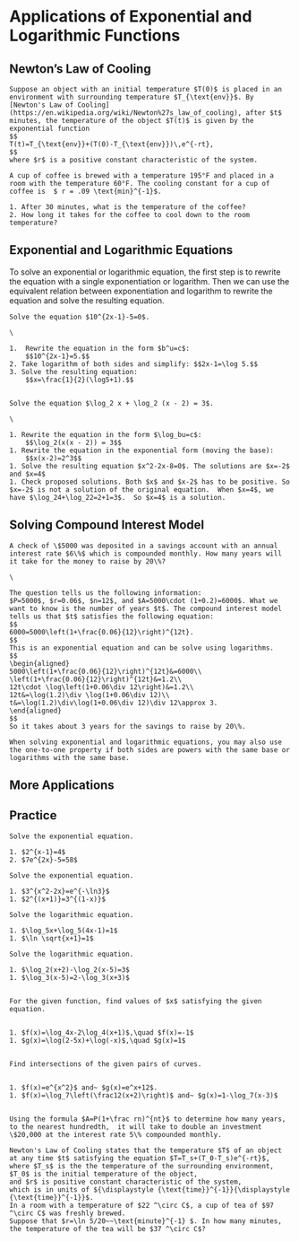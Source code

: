 # Applications of Exponential and Logarithmic Functions

## Newton’s Law of Cooling

```block2

Suppose an object with an initial temperature $T(0)$ is placed in an environment with surrounding temperature $T_{\text{env}}$. By [Newton's Law of Cooling](https://en.wikipedia.org/wiki/Newton%27s_law_of_cooling), after $t$ minutes, the temperature of the object $T(t)$ is given by the exponential function
$$
T(t)=T_{\text{env}}+(T(0)-T_{\text{env}})\,e^{-rt},
$$
where $r$ is a positive constant characteristic of the system.

A cup of coffee is brewed with a temperature 195°F and placed in a room with the temperature 60°F. The cooling constant for a cup of coffee is  $ r = .09 \text{min}^{-1}$.

1. After 30 minutes, what is the temperature of the coffee?
2. How long it takes for the coffee to cool down to the room temperature?

```

## Exponential and Logarithmic Equations

To solve an exponential or logarithmic equation, the first step is to rewrite the equation with a single exponentiation or logarithm. Then we can use the equivalent relation between exponentiation and logarithm to rewrite the equation and solve the resulting equation.

```example

Solve the equation $10^{2x-1}-5=0$.

```

```solution
\

1.  Rewrite the equation in the form $b^u=c$:
    $$10^{2x-1}=5.$$
2. Take logarithm of both sides and simplify: $$2x-1=\log 5.$$
3. Solve the resulting equation:
    $$x=\frac{1}{2}(\log5+1).$$


```

```example

Solve the equation $\log_2 x + \log_2 (x - 2) = 3$.

```

```solution
\

1. Rewrite the equation in the form $\log_bu=c$:
    $$\log_2(x(x - 2)) = 3$$
1. Rewrite the equation in the exponential form (moving the base):
    $$x(x-2)=2^3$$
1. Solve the resulting equation $x^2-2x-8=0$. The solutions are $x=-2$ and $x=4$
1. Check proposed solutions. Both $x$ and $x-2$ has to be positive. So $x=-2$ is not a solution of the original equation.  When $x=4$, we have $\log_24+\log_22=2+1=3$.  So $x=4$ is a solution.

```

## Solving Compound Interest Model

```example

A check of \$5000 was deposited in a savings account with an annual interest rate $6\%$ which is compounded monthly. How many years will it take for the money to raise by 20\%?

```

```solution
\

The question tells us the following information:
$P=5000$, $r=0.06$, $n=12$, and $A=5000\cdot (1+0.2)=6000$. What we want to know is the number of years $t$. The compound interest model tells us that $t$ satisfies the following equation:
$$
6000=5000\left(1+\frac{0.06}{12}\right)^{12t}.
$$
This is an exponential equation and can be solve using logarithms.
$$
\begin{aligned}
5000\left(1+\frac{0.06}{12}\right)^{12t}&=6000\\
\left(1+\frac{0.06}{12}\right)^{12t}&=1.2\\
12t\cdot \log\left(1+0.06\div 12\right)&=1.2\\
12t&=\log(1.2)\div \log(1+0.06\div 12)\\
t&=\log(1.2)\div\log(1+0.06\div 12)\div 12\approx 3.
\end{aligned}
$$
So it takes about 3 years for the savings to raise by 20\%.

```

```block2

When solving exponential and logarithmic equations, you may also use the one-to-one property if both sides are powers with the same base or logarithms with the same base.

```

## More Applications

## Practice

```exercise

Solve the exponential equation.

1. $2^{x-1}=4$
2. $7e^{2x}-5=58$

```

```exercise

Solve the exponential equation.

1. $3^{x^2-2x}=e^{-\ln3}$
1. $2^{(x+1)}=3^{(1-x)}$

```

```exercise

Solve the logarithmic equation.

1. $\log_5x+\log_5(4x-1)=1$
1. $\ln \sqrt{x+1}=1$

```

```exercise

Solve the logarithmic equation.

1. $\log_2(x+2)-\log_2(x-5)=3$
1. $\log_3(x-5)=2-\log_3(x+3)$


```

```exercise

For the given function, find values of $x$ satisfying the given equation.


1. $f(x)=\log_4x-2\log_4(x+1)$,\quad $f(x)=-1$
1. $g(x)=\log(2-5x)+\log(-x)$,\quad $g(x)=1$


```

```exercise

Find intersections of the given pairs of curves.


1. $f(x)=e^{x^2}$ and~ $g(x)=e^x+12$.
1. $f(x)=\log_7\left(\frac12(x+2)\right)$ and~ $g(x)=1-\log_7(x-3)$


```

```exercise

Using the formula $A=P(1+\frac rn)^{nt}$ to determine how many years, to the nearest hundredth,  it will take to double an investment \$20,000 at the interest rate 5\% compounded monthly.

```

```exercise

Newton's Law of Cooling states that the temperature $T$ of an object at any time $t$ satisfying the equation $T=T_s+(T_0-T_s)e^{-rt}$,
where $T_s$ is the the temperature of the surrounding environment,
$T_0$ is the initial temperature of the object,
and $r$ is positive constant characteristic of the system,
which is in units of ${\displaystyle {\text{time}}^{-1}}{\displaystyle {\text{time}}^{-1}}$.
In a room with a temperature of $22 ^\circ C$, a cup of tea of $97 ^\circ C$ was freshly brewed. 
Suppose that $r=\ln 5/20~~\text{minute}^{-1} $. In how many minutes, the temperature of the tea will be $37 ^\circ C$?

```
